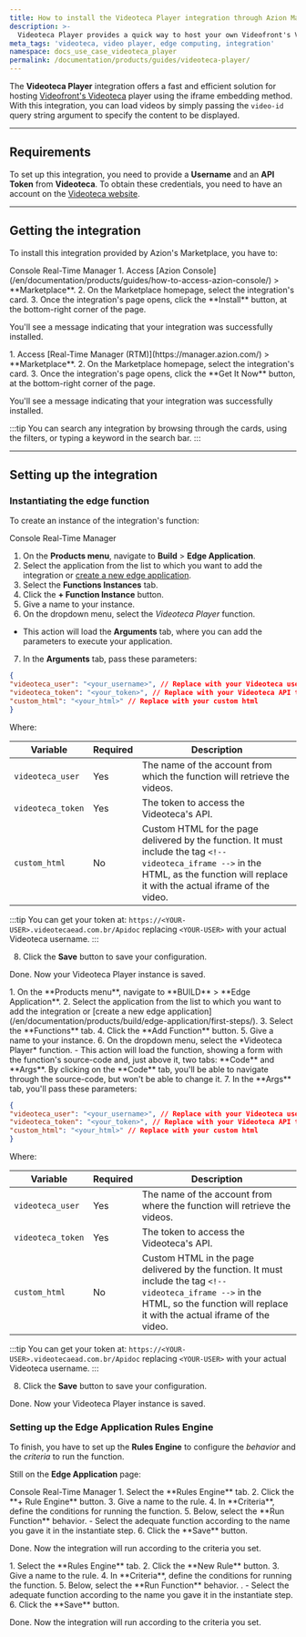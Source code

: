 ```yaml
---
title: How to install the Videoteca Player integration through Azion Marketplace
description: >-
  Videoteca Player provides a quick way to host your own Videofront's Videoteca player.
meta_tags: 'videoteca, video player, edge computing, integration'
namespace: docs_use_case_videoteca_player
permalink: /documentation/products/guides/videoteca-player/
---
```



<InterfaceNote />

The **Videoteca Player** integration offers a fast and efficient solution for hosting [Videofront's Videoteca](https://videofront.com.br/videoteca) player using the iframe embedding method. With this integration, you can load videos by simply passing the `video-id` query string argument to specify the content to be displayed.

---

## Requirements

To set up this integration, you need to provide a **Username** and an **API Token** from **Videoteca**. To obtain these credentials, you need to have an account on the [Videoteca website](https://videofront.com.br/videoteca).

---

## Getting the integration

To install this integration provided by Azion's Marketplace, you have to:

<Tabs client:visible>
    <Fragment slot="tab.console">Console</Fragment>
    <Fragment slot="tab.rtm">Real-Time Manager</Fragment>

<Fragment slot="panel.console">
1. Access [Azion Console](/en/documentation/products/guides/how-to-access-azion-console/) > **Marketplace**.
2. On the Marketplace homepage, select the integration's card.
3. Once the integration's page opens, click the **Install** button, at the bottom-right corner of the page.

You'll see a message indicating that your integration was successfully installed.
</Fragment>

<Fragment slot="panel.rtm">
1. Access [Real-Time Manager (RTM)](https://manager.azion.com/) > **Marketplace**.
2. On the Marketplace homepage, select the integration's card.
3. Once the integration's page opens, click the **Get It Now** button, at the bottom-right corner of the page.

You'll see a message indicating that your integration was successfully installed.
</Fragment>

</Tabs>

:::tip
You can search any integration by browsing through the cards, using the filters, or typing a keyword in the search bar. 
:::

---

## Setting up the integration

### Instantiating the edge function

To create an instance of the integration's function:

<Tabs client:visible>
    <Fragment slot="tab.console">Console</Fragment>
    <Fragment slot="tab.rtm">Real-Time Manager</Fragment>

<Fragment slot="panel.console">

1. On the **Products menu**, navigate to **Build** > **Edge Application**.
2. Select the application from the list to which you want to add the integration or [create a new edge application](/en/documentation/products/build/edge-application/first-steps/).
3. Select the **Functions Instances** tab.
4. Click the **+ Function Instance** button.
5. Give a name to your instance.
6. On the dropdown menu, select the *Videoteca Player* function.
  - This action will load the **Arguments** tab, where you can add the parameters to execute your application.
7. In the **Arguments** tab, pass these parameters:


```json
{
"videoteca_user": "<your_username>", // Replace with your Videoteca username
"videoteca_token": "<your_token>", // Replace with your Videoteca API token
"custom_html": "<your_html>" // Replace with your custom html
}
```

Where:

| Variable | Required | Description |
| ---- | ----- | ----- |
| `videoteca_user` | Yes | The name of the account from which the function will retrieve the videos. |
| `videoteca_token` | Yes | The token to access the Videoteca's API. |
| `custom_html` | No | Custom HTML for the page delivered by the function. It must include the tag `<!-- videoteca_iframe -->` in the HTML, as the function will replace it with the actual iframe of the video. |

:::tip
You can get your token at: `https://<YOUR-USER>.videotecaead.com.br/Apidoc` replacing `<YOUR-USER>` with your actual Videoteca username.
:::

8. Click the **Save** button to save your configuration.

Done. Now your Videoteca Player instance is saved.
</Fragment>

<Fragment slot="panel.rtm">
1. On the **Products menu**, navigate to **BUILD** > **Edge Application**.
2. Select the application from the list to which you want to add the integration or [create a new edge application](/en/documentation/products/build/edge-application/first-steps/).
3. Select the **Functions** tab.
4. Click the **Add Function** button.
5. Give a name to your instance.
6. On the dropdown menu, select the *Videoteca Player* function.
- This action will load the function, showing a form with the function's source-code and, just above it, two tabs: **Code** and **Args**. By clicking on the **Code** tab, you'll be able to navigate through the source-code, but won't be able to change it.
7. In the **Args** tab, you'll pass these parameters:

```json
{
"videoteca_user": "<your_username>", // Replace with your Videoteca username
"videoteca_token": "<your_token>", // Replace with your Videoteca API token
"custom_html": "<your_html>" // Replace with your custom html
}
```

Where:

| Variable | Required | Description |
| ---- | ----- | ----- |
| `videoteca_user` | Yes | The name of the account from where the function will retrieve the videos. |
| `videoteca_token` | Yes | The token to access the Videoteca's API. |
| `custom_html` | No | Custom HTML in the page delivered by the function. It must include the tag `<!-- videoteca_iframe -->` in the HTML, so the function will replace it with the actual iframe of the video. |

:::tip
You can get your token at: `https://<YOUR-USER>.videotecaead.com.br/Apidoc` replacing `<YOUR-USER>` with your actual Videoteca username.
:::

8. Click the **Save** button to save your configuration.

Done. Now your Videoteca Player instance is saved.
</Fragment>

</Tabs>

### Setting up the Edge Application Rules Engine

To finish, you have to set up the **Rules Engine** to configure the *behavior* and the *criteria* to run the function.

Still on the **Edge Application** page:

<Tabs client:visible>
    <Fragment slot="tab.console">Console</Fragment>
    <Fragment slot="tab.rtm">Real-Time Manager</Fragment>

<Fragment slot="panel.console">
1. Select the **Rules Engine** tab.
2. Click the **+ Rule Engine** button.
3. Give a name to the rule.
4. In **Criteria**, define the conditions for running the function.
5. Below, select the **Run Function** behavior. 
    - Select the adequate function according to the name you gave it in the instantiate step.
6. Click the **Save** button.

Done. Now the integration will run according to the criteria you set.
</Fragment>

<Fragment slot="panel.rtm">
1. Select the **Rules Engine** tab.
2. Click the **New Rule** button.
3. Give a name to the rule.
4. In **Criteria**, define the conditions for running the function.
5. Below, select the **Run Function** behavior. .
    - Select the adequate function according to the name you gave it in the instantiate step.
6. Click the **Save** button.

Done. Now the integration will run according to the criteria you set.
</Fragment>

</Tabs>
